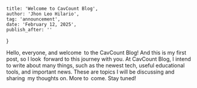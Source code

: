 
    title: 'Welcome to CavCount Blog',
    author: 'Jhon Leo Hilario',
    tag: 'announcement',
    date: 'February 12, 2025',
    publish_after: ''
}

Hello, everyone, and welcome to the CavCount Blog! And this is my first post, so I look forward to this journey with you. At CavCount Blog, I intend to write about many things, such as the newest tech, useful educational tools, and important news. These are topics I will be discussing and sharing my thoughts on. More to come. Stay tuned!
